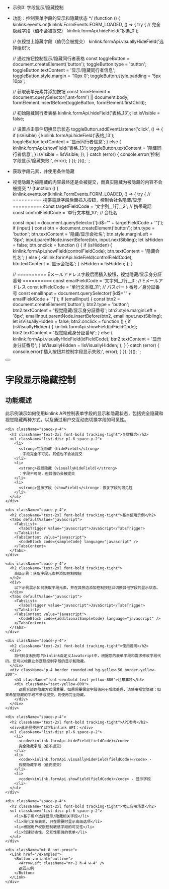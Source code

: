
 * 示例3: 字段显示/隐藏控制
 * 功能：控制表单字段的显示和隐藏状态
 */
(function () {
  kinlink.events.on(kinlink.FormEvents.FORM_LOADED, () => {
    try {
      // 完全隐藏字段（值不会被提交）
      kinlink.formApi.hideField('多选_0');

      // 仅视觉上隐藏字段（值仍会被提交）
      kinlink.formApi.visuallyHideField('选择组织');

      // 通过按钮控制显示/隐藏同行者表格
      const toggleButton = document.createElement('button');
      toggleButton.type = 'button';
      toggleButton.textContent = '显示/隐藏同行者信息';
      toggleButton.style.margin = '10px 0';
      toggleButton.style.padding = '5px 10px';

      // 获取表单元素并添加按钮
      const formElement = document.querySelector('.ant-form') || document.body;
      formElement.insertBefore(toggleButton, formElement.firstChild);

      // 初始隐藏同行者表格
      kinlink.formApi.hideField('表格_13');
      let isVisible = false;

      // 设置点击事件切换显示状态
      toggleButton.addEventListener('click', () => {
        if (isVisible) {
          kinlink.formApi.hideField('表格_13');
          toggleButton.textContent = '显示同行者信息';
        } else {
          kinlink.formApi.showField('表格_13');
          toggleButton.textContent = '隐藏同行者信息';
        }
        isVisible = !isVisible;
      });
    } catch (error) {
      console.error('控制字段显示/隐藏失败:', error);
    }
  });
})();
`;

 * 获取字段元素，并使用条件隐藏
 * 视觉隐藏为被隐藏的内容最终还是会被提交，而真实隐藏为被隐藏的内容不会被提交
 */
(function () {
  kinlink.events.on(kinlink.FormEvents.FORM_LOADED, () => {
    try {
      // ========== 携帯電話字段后面插入按钮，控制会社名隐藏/显示 ==========
      const targetFieldCode = '文字列__1行__2'; // 携帯電話
      const controlFieldCode = '单行文本框_10'; // 会社名

      const input = document.querySelector('[id$="' + targetFieldCode + '"]');
      if (input) {
        const btn = document.createElement('button');
        btn.type = 'button';
        btn.textContent = '隐藏/显示会社名';
        btn.style.marginLeft = '8px';
        input.parentNode.insertBefore(btn, input.nextSibling);
        let isHidden = false;
        btn.onclick = function () {
          if (isHidden) {
            kinlink.formApi.showField(controlFieldCode);
            btn.textContent = '隐藏会社名';
          } else {
            kinlink.formApi.hideField(controlFieldCode);
            btn.textContent = '显示会社名';
          }
          isHidden = !isHidden;
        };
      }

      // ========== Eメールアドレス字段后面插入按钮，视觉隐藏/显示身分証番号 ==========
      const emailFieldCode = '文字列__1行__3'; // Eメールアドレス
      const idFieldCode = '单行文本框_11'; // パスポート番号／身分証番号
      const emailInput = document.querySelector('[id$="' + emailFieldCode + '"]');
      if (emailInput) {
        const btn2 = document.createElement('button');
        btn2.type = 'button';
        btn2.textContent = '视觉隐藏/显示身分証番号';
        btn2.style.marginLeft = '8px';
        emailInput.parentNode.insertBefore(btn2, emailInput.nextSibling);
        let isVisuallyHidden = false;
        btn2.onclick = function () {
          if (isVisuallyHidden) {
            kinlink.formApi.showField(idFieldCode);
            btn2.textContent = '视觉隐藏身分証番号';
          } else {
            kinlink.formApi.visuallyHideField(idFieldCode);
            btn2.textContent = '显示身分証番号';
          }
          isVisuallyHidden = !isVisuallyHidden;
        };
      }
    } catch (error) {
      console.error('插入按钮并控制字段显示失败:', error);
    }
  });
})();
`;

<div className="container py-6 lg:py-10">
  <div className="flex items-center gap-4 mb-8">
    <Link href="/examples">
      <Button variant="outline" size="icon">
        <ArrowLeft className="h-4 w-4" />
      </Button>
    </Link>
    <h1 className="text-3xl font-bold tracking-tight">字段显示隐藏控制</h1>
  </div>

  <div className="my-8 space-y-6">
    <div className="space-y-4">
      <h2 className="text-2xl font-bold tracking-tight">功能概述</h2>
      <div>
        此示例演示如何使用kinlink
        API控制表单字段的显示和隐藏状态，包括完全隐藏和视觉隐藏两种方式，以及通过用户交互动态切换字段的可见性。
      </div>
    </div>

    <div className="space-y-4">
      <h2 className="text-2xl font-bold tracking-tight">关键概念</h2>
      <ul className="list-disc pl-6 space-y-2">
        <li>
          <strong>完全隐藏 (hideField)</strong>
          ：字段完全不可见，其值也不会被提交
        </li>
        <li>
          <strong>视觉隐藏 (visuallyHideField)</strong>
          ：字段不可见，但其值仍会被提交
        </li>
        <li>
          <strong>显示字段 (showField)</strong>：恢复字段的可见性
        </li>
      </ul>
    </div>

    <div className="space-y-4">
      <h2 className="text-2xl font-bold tracking-tight">基本使用示例</h2>
      <Tabs defaultValue="javascript">
        <TabsList>
          <TabsTrigger value="javascript">JavaScript</TabsTrigger>
        </TabsList>
        <TabsContent value="javascript">
          <CodeBlock code={sampleCode} language="javascript" />
        </TabsContent>
      </Tabs>
    </div>

    <div className="space-y-4">
      <h2 className="text-2xl font-bold tracking-tight">
        高级示例：获取字段元素并添加控制按钮
      </h2>
      <div>
        以下示例展示如何获取字段元素，并在其旁边添加控制按钮以切换其他字段的显示状态。
      </div>
      <Tabs defaultValue="javascript">
        <TabsList>
          <TabsTrigger value="javascript">JavaScript</TabsTrigger>
        </TabsList>
        <TabsContent value="javascript">
          <CodeBlock code={additionalSampleCode} language="javascript" />
        </TabsContent>
      </Tabs>
    </div>

    <div className="space-y-4">
      <h2 className="text-2xl font-bold tracking-tight">使用说明</h2>
      <div>
        将代码复制到您的kinlink自定义JavaScript中，根据您的表单字段和需求修改字段代码。您可以根据业务逻辑控制字段的显示和隐藏。
      </div>
      <div className="p-4 border rounded-md bg-yellow-50 border-yellow-200">
        <h3 className="font-semibold text-yellow-800">注意事项</h3>
        <div className="text-yellow-800">
          选择合适的隐藏方式很重要。如果需要保留字段值用于后续处理，请使用视觉隐藏；如果希望隐藏的字段不参与提交，则使用完全隐藏。
        </div>
      </div>
    </div>

    <div className="space-y-4">
      <h2 className="text-2xl font-bold tracking-tight">API参考</h2>
      <div>此示例使用了以下kinlink API：</div>
      <ul className="list-disc pl-6 space-y-2">
        <li>
          <code>kinlink.formApi.hideField(fieldCode)</code> -
          完全隐藏字段（值不提交）
        </li>
        <li>
          <code>kinlink.formApi.visuallyHideField(fieldCode)</code> -
          视觉隐藏字段（值仍提交）
        </li>
        <li>
          <code>kinlink.formApi.showField(fieldCode)</code> - 显示字段
        </li>
      </ul>
    </div>

    <div className="space-y-4">
      <h2 className="text-2xl font-bold tracking-tight">常见应用场景</h2>
      <ul className="list-disc pl-6 space-y-2">
        <li>基于用户选择显示/隐藏相关字段</li>
        <li>简化复杂表单，只在需要时显示高级选项</li>
        <li>根据用户权限控制敏感字段的可见性</li>
        <li>创建动态性、交互性更强的表单</li>
      </ul>
    </div>

    <div className="mt-8 not-prose">
      <Link href="/examples">
        <Button variant="outline">
          <ArrowLeft className="mr-2 h-4 w-4" />
          返回示例
        </Button>
      </Link>
    </div>
  </div>
</div> 